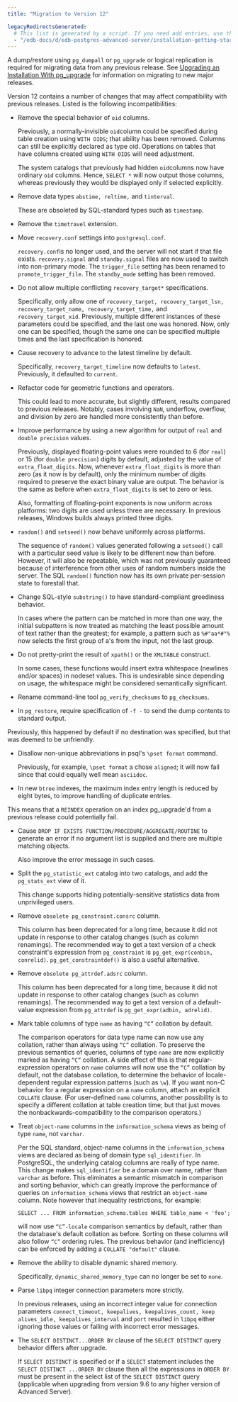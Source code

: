 ```yaml
---
title: "Migration to Version 12"

legacyRedirectsGenerated:
  # This list is generated by a script. If you need add entries, use the `legacyRedirects` key.
  - "/edb-docs/d/edb-postgres-advanced-server/installation-getting-started/upgrade-guide/13/migration.html"
---
```


A dump/restore using `pg_dumpall` or `pg_upgrade` or logical replication is required for migrating data from any previous release. See [Upgrading an Installation With pg_upgrade](03_upgrading_an_installation_with_pg_upgrade/#upgrading_an_installation_with_pg_upgrade) for information on migrating to new major releases.

Version 12 contains a number of changes that may affect compatibility with previous releases. Listed is the following incompatibilities:

-   Remove the special behavior of `oid` columns.

    Previously, a normally-invisible `oid`column could be specified during table creation using `WITH OIDS`; that ability has been removed. Columns can still be explicitly declared as type oid. Operations on tables that have columns created using `WITH OIDS` will need adjustment.

    The system catalogs that previously had hidden `oid`columns now have ordinary `oid` columns. Hence, `SELECT *` will now output those columns, whereas previously they would be displayed only if selected explicitly.

-   Remove data types `abstime, reltime,` and `tinterval`.

    These are obsoleted by SQL-standard types such as `timestamp`.

-  Remove the `timetravel` extension.

-   Move `recovery.conf` settings into `postgresql.conf`.

    `recovery.conf`is no longer used, and the server will not start if that file exists. `recovery.signal` and `standby.signal` files are now used to switch into non-primary mode. The `trigger_file` setting has been renamed to `promote_trigger_file`. The `standby_mode` setting has been removed. 
    
-   Do not allow multiple conflicting `recovery_target*` specifications.

    Specifically, only allow one of `recovery_target, recovery_target_lsn, recovery_target_name, recovery_target_time,` and `recovery_target_xid`. Previously, multiple different instances of these parameters could be specified, and the last one was honored. Now, only one can be specified, though the same one can be specified multiple times and the last specification is honored.
    
-   Cause recovery to advance to the latest timeline by default.

    Specifically, `recovery_target_timeline` now defaults to `latest`. Previously, it defaulted to `current`.

-   Refactor code for geometric functions and operators.

    This could lead to more accurate, but slightly different, results compared to previous releases. Notably, cases involving `NaN`, underflow, overflow, and division by zero are handled more consistently than before.

-  Improve performance by using a new algorithm for output of `real` and `double precision` values. 

    Previously, displayed floating-point values were rounded to 6 (for `real`) or 15 (for `double precision`) digits by default, adjusted by the value of `extra_float_digits`. Now, whenever `extra_float_digits` is more than zero (as it now is by default), only the minimum number of digits required to preserve the exact binary value are output. The behavior is the same as before when `extra_float_digits` is set to zero or less. 
    
    Also, formatting of floating-point exponents is now uniform across platforms: two digits are used unless three are necessary. In previous releases, Windows builds always printed three digits.

-  `random()` and `setseed()` now behave uniformly across platforms.

    The sequence of `random()` values generated following a `setseed()` call with a particular seed value is likely to be different now than before. However, it will also be repeatable, which was not previously guaranteed because of interference from other uses of random numbers inside the server. The SQL `random()` function now has its own private per-session state to forestall that.

-   Change SQL-style `substring()` to have standard-compliant greediness behavior.

    In cases where the pattern can be matched in more than one way, the initial subpattern is now treated as matching the least possible amount of text rather than the greatest; for example, a pattern such as `%#"aa*#"%` now selects the first group of a's from the input, not the last group.

-   Do not pretty-print the result of `xpath()` or the `XMLTABLE` construct.

    In some cases, these functions would insert extra whitespace (newlines and/or spaces) in nodeset values. This is undesirable since depending on usage, the whitespace might be considered semantically significant.

- Rename command-line tool `pg_verify_checksums` to `pg_checksums`.

-   In `pg_restore`, require specification of `-f -` to send the dump contents to standard output.

   Previously, this happened by default if no destination was specified, but that was deemed to be unfriendly.

-  Disallow non-unique abbreviations in psql's `\pset format` command.

   Previously, for example, `\pset format` a chose `aligned`; it will now fail since that could equally well mean `asciidoc`.

-   In new `btree` indexes, the maximum index entry length is reduced by eight bytes, to improve handling of duplicate entries.

   This means that a `REINDEX` operation on an index pg_upgrade'd from a previous release could potentially fail.

-  Cause `DROP IF EXISTS FUNCTION/PROCEDURE/AGGREGATE/ROUTINE` to generate an error if no argument list is supplied and there are multiple matching objects.

   Also improve the error message in such cases.

-  Split the `pg_statistic_ext` catalog into two catalogs, and add the `pg_stats_ext` view of it.

   This change supports hiding potentially-sensitive statistics data from unprivileged users.

-  Remove `obsolete pg_constraint.consrc` column.

   This column has been deprecated for a long time, because it did not update in response to other catalog changes (such as column renamings). The recommended way to get a text version of a check constraint's expression from `pg_constraint` is `pg_get_expr(conbin, conrelid)`. `pg_get_constraintdef()` is also a useful alternative.

-  Remove `obsolete pg_attrdef.adsrc` column.

   This column has been deprecated for a long time, because it did not update in response to other catalog changes (such as column renamings). The recommended way to get a text version of a default-value expression from `pg_attrdef` is `pg_get_expr(adbin, adrelid)`.

-  Mark table columns of type `name` as having `“C”` collation by default.

   The comparison operators for data type name can now use any collation, rather than always using `“C”` collation. To preserve the previous semantics of queries, columns of type `name` are now explicitly marked as having `“C”` collation. A side effect of this is that regular-expression operators on `name` columns will now use the `“C”` collation by default, not the database collation, to determine the behavior of locale-dependent regular expression patterns (such as `\w`). If you want non-C behavior for a regular expression on a `name` column, attach an explicit `COLLATE` clause. (For user-defined `name` columns, another possibility is to specify a different collation at table creation time; but that just moves the nonbackwards-compatibility to the comparison operators.)

- Treat `object-name` columns in the `information_schema` views as being of type `name`, not `varchar`.

   Per the SQL standard, object-name columns in the `information_schema` views are declared as being of domain type `sql_identifier`. In PostgreSQL, the underlying catalog columns are really of type name. This change makes `sql_identifier` be a domain over name, rather than `varchar` as before. This eliminates a semantic mismatch in comparison and sorting behavior, which can greatly improve the performance of queries on `information_schema` views that restrict an `object-name` column. Note however that inequality restrictions, for example:

  `SELECT ... FROM information_schema.tables WHERE table_name < 'foo';`

   will now use `“C”-locale` comparison semantics by default, rather than the database's default collation as before. Sorting on these columns will also follow `“C”` ordering rules. The previous behavior (and inefficiency) can be enforced by adding a `COLLATE "default"` clause.

- Remove the ability to disable dynamic shared memory.

   Specifically, `dynamic_shared_memory_type` can no longer be set to `none`.

-  Parse `libpq` integer connection parameters more strictly.

   In previous releases, using an incorrect integer value for connection parameters `connect_timeout, keepalives, keepalives_count, keep alives_idle, keepalives_interval` and `port` resulted in `libpq` either ignoring those values or failing with incorrect error messages.

-  The `SELECT DISTINCT...ORDER BY` clause of the `SELECT DISTINCT` query behavior differs after upgrade.

   If `SELECT DISTINCT` is specified or if a `SELECT` statement includes the `SELECT DISTINCT ...ORDER BY` clause then all the expressions in `ORDER BY` must be present in the select list of the `SELECT DISTINCT` query (applicable when upgrading from version 9.6 to any higher version of Advanced Server).